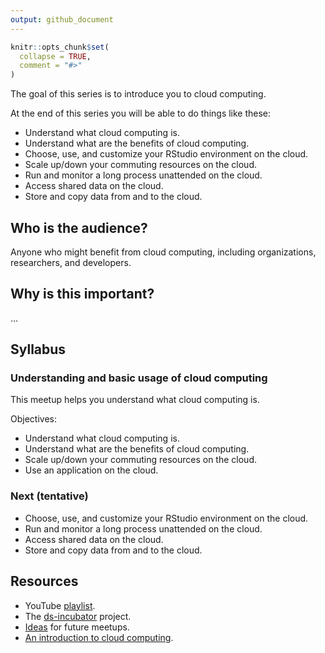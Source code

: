 ```yaml
---
output: github_document
---
```


```r
knitr::opts_chunk$set(
  collapse = TRUE,
  comment = "#>"
)
```

The goal of this series is to introduce you to cloud computing. 

At the end of this series you will be able to do things like these:

* Understand what cloud computing is.
* Understand what are the benefits of cloud computing.
* Choose, use, and customize your RStudio environment on the cloud.
* Scale up/down your commuting resources on the cloud.
* Run and monitor a long process unattended on the cloud.
* Access shared data on the cloud.
* Store and copy data from and to the cloud.

## Who is the audience?

Anyone who might benefit from cloud computing, including organizations,
researchers, and developers.

## Why is this important?

...

## Syllabus

### Understanding and basic usage of cloud computing 

This meetup helps you understand what cloud computing is.

Objectives:

* Understand what cloud computing is.
* Understand what are the benefits of cloud computing.
* Scale up/down your commuting resources on the cloud.
* Use an application on the cloud.

### Next (tentative)

* Choose, use, and customize your RStudio environment on the cloud.
* Run and monitor a long process unattended on the cloud.
* Access shared data on the cloud.
* Store and copy data from and to the cloud.

## Resources

* YouTube [playlist](https://bit.ly/ds-incubator-videos).
* The
[ds-incubator](https://github.com/2DegreesInvesting/ds-incubator#ds-incubator)
project.
* [Ideas](https://bit.ly/dsi-ideas) for future meetups.
* [An introduction to cloud computing](https://www.digitalocean.com/community/tutorials/a-general-introduction-to-cloud-computing).

